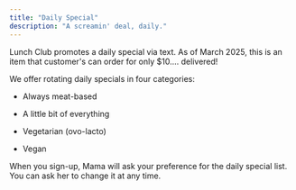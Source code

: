 ```yaml
---
title: "Daily Special"
description: "A screamin' deal, daily."
---
```


Lunch Club promotes a daily special via text. As of March 2025, this is an item that customer's can order for only $10.... delivered!&#x20;

We offer rotating daily specials in four categories:

* Always meat-based

* A little bit of everything

* Vegetarian (ovo-lacto)

* Vegan&#x20;

When you sign-up, Mama will ask your preference for the daily special list. You can ask her to change it at any time.